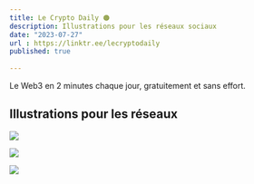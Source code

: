 ```yaml
---
title: Le Crypto Daily 🟠
description: Illustrations pour les réseaux sociaux
date: "2023-07-27"
url : https://linktr.ee/lecryptodaily
published: true
  
---
```


Le Web3 en 2 minutes chaque jour, gratuitement et sans effort.

## Illustrations pour les réseaux

![](/lcd-1.png)

![](/lcd-2.png)

![](/lcd-3.png)